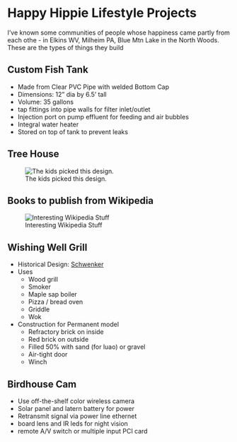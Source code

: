 
# Happy Hippie Lifestyle Projects

I've known some communities of people whose happiness came partly from each othe - in Elkins WV, Milheim PA, Blue Mtn Lake 
in the North Woods. These are the types of things they build 

##  Custom Fish Tank 
* Made from Clear PVC Pipe with welded Bottom Cap
- Dimensions: 12" dia by 6.5' tall
- Volume: 35 gallons
* tap fittings into pipe walls for filter inlet/outlet
* Injection port on pump effluent for feeding and air bubbles
* Integral water heater
* Stored on top of tank to prevent leaks


##  Tree House 

![ The kids picked this design.](./HappyHippieLifestyle/BlueForest_Treehouse_Amberley_Castle_1_gallery-image.jpg)

##  Books to publish from Wikipedia 

![ Interesting Wikipedia Stuff ](./BookTopics)

##  Wishing Well Grill 
- Historical Design: [Schwenker](https://en.wikipedia.org/wiki/Schwenker)
* Uses
  * Wood grill
  * Smoker
  * Maple sap boiler
  * Pizza / bread oven
  * Griddle
  * Wok
* Construction for Permanent model
  * Refractory brick on inside
  * Red brick on outside
  * Filled 50% with sand (for luao) or gravel
  * Air-tight door
  * Winch


##  Birdhouse Cam 
* Use off-the-shelf color wireless camera
* Solar panel and latern battery for power
* Retransmit signal via power line ethernet
* board lens and IR leds for night vision
* remote A/V switch or multiple input PCI card

